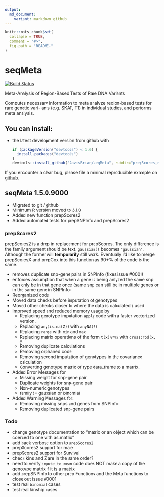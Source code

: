 ```yaml
---
output:
  md_document:
    variant: markdown_github
---
```


<!-- README.md is generated from README.Rmd. Please edit that file -->

```r
knitr::opts_chunk$set(
  collapse = TRUE,
  comment = "#>",
  fig.path = "README-"
)
```
# seqMeta
[![Build Status](https://travis-ci.org/DavisBrian/Firth.svg?branch=master)](https://travis-ci.org/DavisBrian)

Meta-Analysis of Region-Based Tests of Rare DNA Variants

Computes necessary information to meta analyze region-based tests for rare genetic vari-
ants (e.g. SKAT, T1) in individual studies, and performs meta analysis.

## You can install:
* the latest development version from github with

    ```R
    if (packageVersion("devtools") < 1.6) {
      install.packages("devtools")
    }
    devtools::install_github("DavisBrian/seqMeta", subdir="prepScores_refactored")
    ```

If you encounter a clear bug, please file a minimal reproducible example on [github](https://github.com/DavisBrian/seqMeta/issues). 

## seqMeta 1.5.0.9000

* Migrated to git / github
* Minimum R version moved to 3.1.0
* Added new function prepScores2
* Added automated tests for prepSNPInfo and prepScores2

### prepScores2

prepScores2 is a drop in replacement for prepScores.  The only difference is the family argument should be text.  `gaussian()` becomes `"gaussian"`.  Although the former will **temporarily** still work.  Eventually I'd like to merge prepScoresX and prepCox into this function as 90+% of the code is the same.  

* removes duplicate snp-gene pairs in SNPInfo (fixes issue #0001)
* enforces assumption that when a gene is being anlyzed the same snp can only be in that gene once (same snp can still be in multiple genes or in the same gene in SNPInfo)
* Reorganized code
* Moved data checks before imputation of genotypes
* Moved other checks closer to where the data is calculated / used
* Improved speed and reduced memory usage by
    + Replacing genotype imputation `apply` code with a faster vectorized version.
    + Replacing `any(is.na(Z))` with `anyNA(Z)`
    + Replacing `range` with `min` and `max` 
    + Replacing matrix operations of the form `t(x)%*%y` with `crossprod(x, y)`
    + Removing duplicate calculations
    + Removing orphaned code
    + Removing second imputation of genotypes in the covariance calculation
    + Converting genotype matrix of type data_frame to a matrix.  
* Added Error Messages for
    + Missing weight for snp-gene pair
    + Duplicate weights for snp-gene pair
    + Non-numeric genotypes
    + family != gaussian or binomial
* Added Warning Messages for:
    + Removing missing snps and genes from SNPInfo
    + Removing duplicated snp-gene pairs


### Todo
 * change genotype documentation to "matrix or an object which can be coerced to one with as.matrix"
 * add back verbose option to `prepScores2`
 * prepScores2 support for male
 * prepScores2 support for Survival
 * check kins and Z are in the same order?
 * need to verify `impute_to_mean` code does NOT make a copy of the genotype matrix if it is a matrix
 * add prepSNPInfo to other prep Functions and the Meta functions to close out issue #0001
 * test real `binomial` cases
 * test real kinship cases
 
 
 
